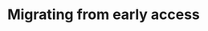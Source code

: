 ---
title: 'Migrating from early access'
metaTitle: 'Migrating from early access'
metaDescription: 'Get started with Prisma ORM and your favorite database. Learn about data modeling, migrations and querying.'
hide_table_of_contents: true
staticLink: true
---
